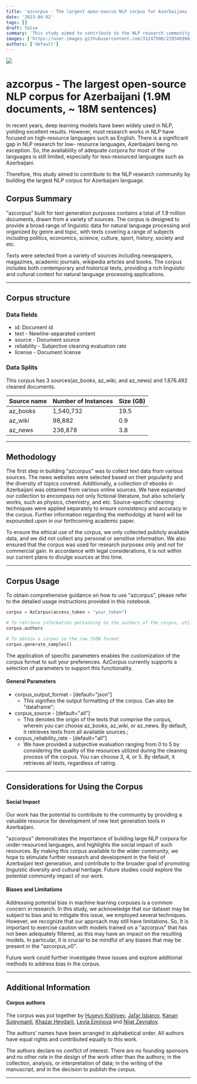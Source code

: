 ```yaml
---
title: 'azcorpus - The largest open-source NLP corpus for Azerbaijani (1.9M documents, ~ 18M sentences)'
date: '2023-04-02'
tags: []
draft: false
summary: 'This study aimed to contribute to the NLP research community by building the largest NLP corpus for Azerbaijani language.'
images: ['https://user-images.githubusercontent.com/31247506/229346998-1e08344b-26fc-4978-89f7-0ecba076fe25.png']
authors: ['default']
---
```



![](https://user-images.githubusercontent.com/31247506/229346998-1e08344b-26fc-4978-89f7-0ecba076fe25.png)

# azcorpus - The largest open-source NLP corpus for Azerbaijani (1.9M documents, ~ 18M sentences)

In recent years, deep learning models have been widely used in NLP, yielding excellent results. However, most research works in NLP have focused on high-resource languages such as English. There is a significant gap in NLP research for low- resource languages, Azerbaijani being no exception. So, the availability of adequate corpora for most of the languages is still limited, especially for less-resourced languages such as Azerbaijani. 

Therefore, this study aimed to contribute to the NLP research community by building the largest NLP corpus for Azerbaijani language.


## Corpus Summary

“azcorpus” built for text generation purposes contains a total of 1.9 million documents, drawn from a variety of sources. The corpus is designed to provide a broad range of linguistic data for natural language processing and organized by genre and topic, with texts covering a range of subjects including politics, economics, science, culture, sport, history, society and etc. 

Texts were selected from a variety of sources including newspapers, magazines, academic journals, wikipedia articles and books. The corpus includes both contemporary and historical texts, providing a rich linguistic and cultural context for natural language processing applications.

___

## Corpus structure


### Data fields

- id: Document id
- text - Newline-separated content
- source - Document source
- reliability - Subjective cleaning evaluation rate
- license - Document license

### Data Splits

This corpus has 3 sources(az_books, az_wiki, and az_news) and 1.876.492 cleaned documents. 


| Source name   | Number of Instances |     Size (GB)         |
| ------------- | --------------------|:----------------------|
| az_books      | 1,540,732           |      19.5             |
| az_wiki       | 98,882              |      0.9              |
| az_news       | 236,878             |      3.8              |

___

## Methodology

The first step in building "azcorpus" was to collect text data from various sources. 
The news websites were selected based on their popularity and the diversity of topics covered. 
Additionally, a collection of ebooks in Azerbaijani was obtained from various online sources. We have expanded our collection to encompass not only fictional literature, but also scholarly works, such as physics, chemistry, and etc.
Source-specific cleaning techniques were applied separately to ensure consistency and accuracy in the corpus. Further information regarding the methodolgy at hand will be expounded upon in our forthcoming academic paper.





To ensure the ethical use of the corpus, we only collected publicly available data, and we did not collect any personal or sensitive information. We also ensured that the corpus was used for research purposes only and not for commercial gain. In accordance with legal considerations, it is not within our current plans to divulge sources at this time.

___
## Corpus Usage 

To obtain comprehensive guidance on how to use "azcorpus", please refer to the detailed usage instructions provided in this notebook.

```python
corpus = AzCorpus(access_token = "your_token")

# To retrieve information pertaining to the authors of the corpus, utilize this particular section of code.
corpus.authors

# To obtain a corpus in the raw JSON format
corpus.generate_samples()

```

The application of specific parameters enables the customization of the corpus format to suit your preferences. AzCorpus currently supports a selection of parameters to support this functionality.

#### General Parameters

- corpus_output_format - [default="json"]
  - This signifies the output formatting of the corpus. Can also be "dataframe";
- corpus_source - [default="all"]
  - This denotes the origin of the texts that comprise the corpus, wherein you can choose az_books, az_wiki, or az_news. By default, it retrieves texts from all available sources.;
- corpus_reliability_rate - [default="all"]
  - We have provided a subjective evaluation ranging from 0 to 5 by considering the quality of the resources utilized during the cleaning process of the corpus. You can choose 3, 4, or 5. By default, it retrieves all texts, regardless of rating.

___
## Considerations for Using the Corpus


#### Social Impact

Our work has the potential to contribute to the community by providing a valuable resource for development of new text generation tools in Azerbaijani.

"azcorpus" demonstrates the importance of building large NLP corpora for under-resourced languages, and highlights the social impact of such resources. By making this corpus available to the wider community, we hope to stimulate further research and development in the field of Azerbaijani text generation, and contribute to the broader goal of promoting linguistic diversity and cultural heritage. Future studies could explore the potential community impact of our work.

#### Biases and Limitations

Addressing potential bias in machine learning corpuses is a common concern in research.
In this study, we acknowledge that our dataset may be subject to bias and to mitigate this issue, we employed several techniques. 
However, we recognize that our approach may still have limitations.
So, It is important to exercise caution with models trained on a "azcorpus" that has not been adequately filtered,
as this may have an impact on the resulting models. In particular, it is crucial to be mindful of any biases 
that may be present in the "azcorpus_v0".

Future work could further investigate these issues and explore additional 
methods to address bias in the corpus.
___

## Additional Information

#### Corpus authors

The corpus was put together by [Huseyn Kishiyev](https://www.linkedin.com/in/huseynkishiyev/), [Jafar Isbarov](https://www.linkedin.com/in/jafar-isbarov/), [Kanan Suleymanli](https://www.linkedin.com/in/kanan-suleyman/), [Khazar Heydarli](https://www.linkedin.com/in/xezer-heyderli/), [Leyla Eminova](https://www.linkedin.com/in/leyla-eminova/) and [Nijat Zeynalov](https://www.linkedin.com/in/nijat-zeynalov-064163142/).

The authors' names have been arranged in alphabetical order. All authors have equal rights and contributed equally to this work.


The authors declare no conflict of interest. There are no founding sponsors and no other role in the design of the work other than the authors; in the collection, analysis, or interpretation of data; in the writing of the manuscript, and in the decision to publish the corpus.

___
